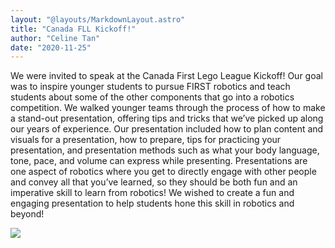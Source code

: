 ```yaml
---
layout: "@layouts/MarkdownLayout.astro"
title: "Canada FLL Kickoff!"
author: "Celine Tan"
date: "2020-11-25"
---
```


We were invited to speak at the Canada First Lego League Kickoff! Our goal was to inspire younger students to pursue FIRST robotics and teach students about some of the other components that go into a robotics competition. We walked younger teams through the process of how to make a stand-out presentation, offering tips and tricks that we’ve picked up along our years of experience. Our presentation included how to plan content and visuals for a presentation, how to prepare, tips for practicing your presentation, and presentation methods such as what your body language, tone, pace, and volume can express while presenting. Presentations are one aspect of robotics where you get to directly engage with other people and convey all that you’ve learned, so they should be both fun and an imperative skill to learn from robotics! We wished to create a fun and engaging presentation to help students hone this skill in robotics and beyond!

![](https://lh6.googleusercontent.com/08vTX9fiQzNL6CoxEeSXZ8gYU1w3nCbZK72KGzk0I2losFuIGQELB5vfceelfOx7MbbZtIiv1zVptDQZh3zc0JXdmvxF86BWws6PRixYaI0calskI7tELILELWwRD3QnoUyJCICF=s0)
